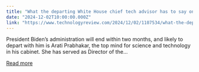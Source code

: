 ```yaml
---
title: "What the departing White House chief tech advisor has to say on AI"
date: "2024-12-02T10:00:00.000Z"
link: "https://www.technologyreview.com/2024/12/02/1107534/what-the-departing-white-house-chief-tech-advisor-has-to-say-on-ai/"
---
```


President Biden’s administration will end within two months, and likely to depart with him is Arati Prabhakar, the top mind for science and technology in his cabinet. She has served as Director of the...

[Read more](https://www.technologyreview.com/2024/12/02/1107534/what-the-departing-white-house-chief-tech-advisor-has-to-say-on-ai/)
